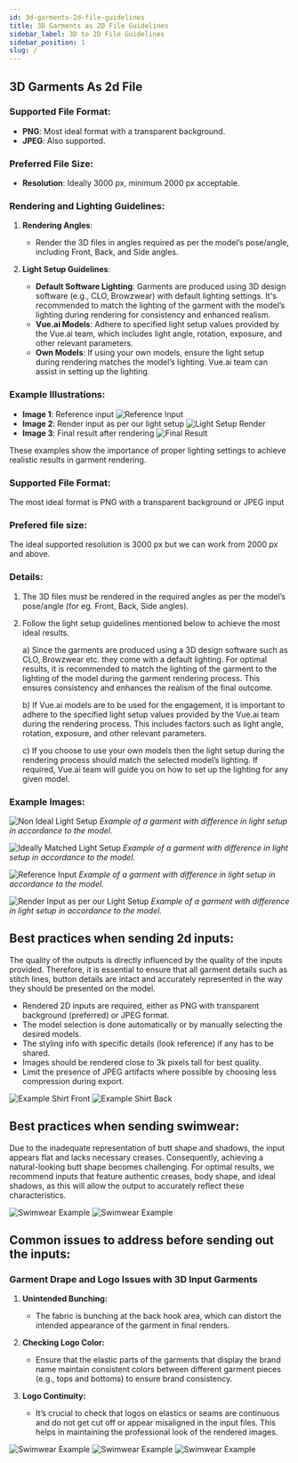 ```yaml
---
id: 3d-garments-2d-file-guidelines
title: 3D Garments as 2D File Guidelines
sidebar_label: 3D to 2D File Guidelines
sidebar_position: 1
slug: /
---
```


## 3D Garments As 2d File

### Supported File Format:
- **PNG**: Most ideal format with a transparent background.
- **JPEG**: Also supported.

### Preferred File Size:
- **Resolution**: Ideally 3000 px, minimum 2000 px acceptable.

### Rendering and Lighting Guidelines:

1. **Rendering Angles**:
   - Render the 3D files in angles required as per the model’s pose/angle, including Front, Back, and Side angles.

2. **Light Setup Guidelines**:
   - **Default Software Lighting**: Garments are produced using 3D design software (e.g., CLO, Browzwear) with default lighting settings. It's recommended to match the lighting of the garment with the model’s lighting during rendering for consistency and enhanced realism.
   - **Vue.ai Models**: Adhere to specified light setup values provided by the Vue.ai team, which includes light angle, rotation, exposure, and other relevant parameters.
   - **Own Models**: If using your own models, ensure the light setup during rendering matches the model’s lighting. Vue.ai team can assist in setting up the lighting.

### Example Illustrations:

- **Image 1**: Reference input ![Reference Input](https://d1r1e7xjkfj7nz.cloudfront.net/3D_input_guide1.png)
- **Image 2**: Render input as per our light setup ![Light Setup Render](https://d1r1e7xjkfj7nz.cloudfront.net/3D_input_guide2.png)
- **Image 3**: Final result after rendering ![Final Result](https://d1r1e7xjkfj7nz.cloudfront.net/3D_input_guide3.png)

These examples show the importance of proper lighting settings to achieve realistic results in garment rendering.

### Supported File Format:
The most ideal format is PNG with a transparent background or JPEG input

### Prefered file size:
The ideal supported resolution is 3000 px but we can work from 2000 px and above.

### Details:
1. The 3D files must be rendered in the required angles as per the model’s pose/angle (for eg. Front, Back, Side angles).

2. Follow the light setup guidelines mentioned below to achieve the most ideal results.

   a) Since the garments are produced using a 3D design software such as CLO, Browzwear etc. they come with a default lighting. For optimal results, it is recommended to match the lighting of the garment to the lighting of the model during the garment rendering process. This ensures consistency and enhances the realism of the final outcome.
   
   b) If Vue.ai models are to be used for the engagement, it is important to adhere to the specified light setup values provided by the Vue.ai team during the rendering process. This includes factors such as light angle, rotation, exposure, and other relevant parameters.
   
   c) If you choose to use your own models then the light setup during the rendering process should match the selected model’s lighting. If required, Vue.ai team will guide you on how to set up the lighting for any given model.

### Example Images:
![Non Ideal Light Setup](https://d1r1e7xjkfj7nz.cloudfront.net/3D_input_guide4.png)
*Example of a garment with difference in light setup in accordance to the model.*

![Ideally Matched Light Setup](https://d1r1e7xjkfj7nz.cloudfront.net/3D_input_guide5.png)
*Example of a garment with difference in light setup in accordance to the model.*

![Reference Input](https://d1r1e7xjkfj7nz.cloudfront.net/3D_input_guide6.png)
*Example of a garment with difference in light setup in accordance to the model.*

![Render Input as per our Light Setup](https://d1r1e7xjkfj7nz.cloudfront.net/3D_input_guide7.png)
*Example of a garment with difference in light setup in accordance to the model.*


## Best practices when sending 2d inputs:

The quality of the outputs is directly influenced by the quality of the inputs provided. Therefore, it is essential to ensure that all garment details such as stitch lines, button details are intact and accurately represented in the way they should be presented on the model. 

- Rendered 2D inputs are required, either as PNG with transparent background (preferred) or JPEG format.
- The model selection is done automatically or by manually selecting the desired models.
- The styling info with specific details (look reference) if any has to be shared.
- Images should be rendered close to 3k pixels tall for best quality.
- Limit the presence of JPEG artifacts where possible by choosing less compression during export.

![Example Shirt Front](https://d1r1e7xjkfj7nz.cloudfront.net/3D_input_guide8.png)
![Example Shirt Back](https://d1r1e7xjkfj7nz.cloudfront.net/3D_input_guide9.png)

## Best practices when sending swimwear:

Due to the inadequate representation of butt shape and shadows, the input appears flat and lacks necessary creases. Consequently, achieving a natural-looking butt shape becomes challenging. For optimal results, we recommend inputs that feature authentic creases, body shape, and ideal shadows, as this will allow the output to accurately reflect these characteristics.

![Swimwear Example](https://d1r1e7xjkfj7nz.cloudfront.net/3D_input_guide10.png)
![Swimwear Example](https://d1r1e7xjkfj7nz.cloudfront.net/3D_input_guide11.png)

## Common issues to address before sending out the inputs:

### Garment Drape and Logo Issues with 3D Input Garments

1. **Unintended Bunching:**
   - The fabric is bunching at the back hook area, which can distort the intended appearance of the garment in final renders.

2. **Checking Logo Color:**
   - Ensure that the elastic parts of the garments that display the brand name maintain consistent colors between different garment pieces (e.g., tops and bottoms) to ensure brand consistency.

3. **Logo Continuity:**
   - It’s crucial to check that logos on elastics or seams are continuous and do not get cut off or appear misaligned in the input files. This helps in maintaining the professional look of the rendered images.

![Swimwear Example](https://d1r1e7xjkfj7nz.cloudfront.net/3D_input_guide12.png)
![Swimwear Example](https://d1r1e7xjkfj7nz.cloudfront.net/3D_input_guide13.png)
![Swimwear Example](https://d1r1e7xjkfj7nz.cloudfront.net/3D_input_guide14.png)




